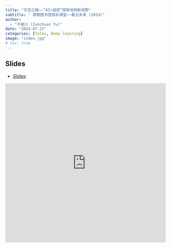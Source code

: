```yaml
---
title: "天空之眼——“AI+遥感”探索地球新视野"
subtitle: " 首都图书馆成长课堂——看见未来 (2024)"
author: 
  - "于峻川 (Junchuan Yu)"
date: "2024-07-22"
categories: [Talks, Deep leanring]
image: "index.jpg"
# toc: true
---
```



## Slides

-   [Slides](https://yujc.quarto.pub/slide-20240722-e861/#/section):


<iframe src="https://yujc.quarto.pub/slide-20240722-e861/#/section" frameborder="0" width="100%" height="500&"></iframe>
